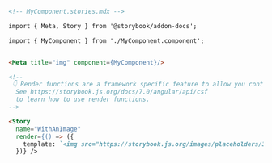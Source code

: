 ```md
<!-- MyComponent.stories.mdx -->

import { Meta, Story } from '@storybook/addon-docs';

import { MyComponent } from './MyComponent.component';


<Meta title="img" component={MyComponent}/>

<!--
 👇 Render functions are a framework specific feature to allow you control on how the component renders.
  See https://storybook.js.org/docs/7.0/angular/api/csf
  to learn how to use render functions.
-->

<Story 
  name="WithAnImage"
  render={() => ({
    template: `<img src="https://storybook.js.org/images/placeholders/350x150.png" alt="My CDN placeholder" />`,
  })} />
```